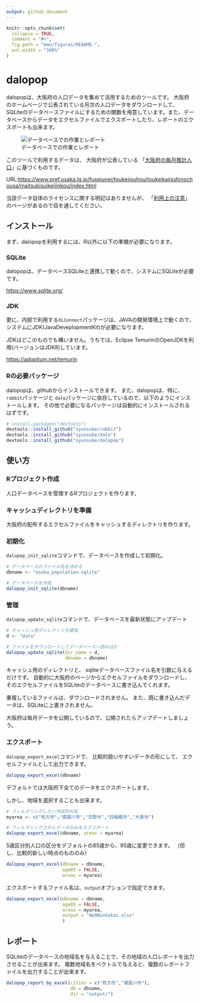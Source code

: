```yaml
---
output: github_document
---
```


<!-- README.md is generated from README.Rmd. Please edit that file -->

```r
knitr::opts_chunk$set(
  collapse = TRUE,
  comment = "#>",
  fig.path = "man/figures/README-",
  out.width = "100%"
)

```

# dalopop

<!-- badges: start -->
<!-- badges: end -->


dalopopは、大阪府の人口データを集めて活用するためのツールです。
大阪府のホームページで公表されている月次の人口データをダウンロードして、
SQLiteのデータベースファイルにするための関数を用意しています。また、データベースからデータをエクセルファイルでエクスポートしたり、レポートのエクスポートも出来ます。


![データベースでの作業とレポート]("https://github.com/user-attachments/assets/1c35d243-45d8-4d1d-a583-9466cc9b56c7")


このツールで利用するデータは、 大阪府が公表している
「[大阪府の毎月推計人口](https://www.pref.osaka.lg.jp/fuseiunei/toukeijouhou/toukeikajisshinochousa/maitsukisuikeijinkou/index.html)」に基づくものです。

URL:<https://www.pref.osaka.lg.jp/fuseiunei/toukeijouhou/toukeikajisshinochousa/maitsukisuikeijinkou/index.html>

当該データ自体のライセンスに関する明記はありませんが、
「[利用上の注意](https://www.pref.osaka.lg.jp/o040090/toukei/jinkou/jinkou-chuui.html)」のページがあるので目を通してください。


## インストール


まず、dalopopを利用するには、R以外に以下の準備が必要になります。

### SQLite

dalopopは、データベースSQLiteと連携して動くので、システムにSQLiteが必要です。

[https://www.sqlite.org/](https://www.sqlite.org/)


### JDK

更に、内部で利用する`XLConnect`パッケージは、JAVAの開発環境上で動くので、システムにJDK(JavaDeveplopmentKit)が必要になります。

JDKはどこのものでも構いません。うちでは、Eclipse TemurinのOpenJDKを利用(バージョンはJDK8)しています。

[https://adoptium.net/temurin](https://adoptium.net/temurin)


### Rの必要パッケージ

dalopopは、githubからインストールできます。
また、dalopopは、特に、`rabbit`パッケージと
`dalo`パッケージに依存しているので、以下のようにインストールします。
その他で必要になるパッケージは自動的にインストールされるはずです。

```r
# install.packages("devtools")
devtools::install_github("syunsuke/rabbit")
devtools::install_github("syunsuke/dalo")
devtools::install_github("syunsuke/dalopop")
```


## 使い方


### Rプロジェクト作成

人口データベースを管理するRプロジェクトを作ります。

### キャッシュディレクトリを準備

大阪府の配布するエクセルファイルをキャッシュするディレクトリを作ります。

### 初期化

`dalopop_init_sqlite`コマンドで、データベースを作成して初期化。


```r
# データベースのファイル名を決める
dbname <- "osaka_population.sqlite"

# データベースを作成
dalopop_init_sqlite(dbname)
```

### 管理

`dalopop_update_sqlite`コマンドで、データベースを最新状態にアップデート


```r
# キャッシュ用ディレクトリを確保
d <- "data"

# ファイルをダウンロードしてデータベースへ読み込む
dalopop_update_sqlite(dir_name = d, 
                      dbname = dbname)
```

キャッシュ用のディレクトリと、
sqliteデータベースファイル名を引数に与えるだけです。
自動的に大阪府のページからエクセルファイルをダウンロードし、
そのエクセルファイルをSQLiteのデータベースに書き込んでくれます。

重複しているファイルは、ダウンロードされません。
また、既に書き込んだデータは、SQLiteに上書きされません。

大阪府は毎月データを公開しているので、公開されたらアップデートしましょう。



### エクスポート

`dalopop_export_excel`コマンドで、
比較的扱いやすいデータの形にして、
エクセルファイルとして出力できます。

```r
dalopop_export_excel(dbname)
```

デフォルトでは大阪府下全てのデータをエクスポートします。

しかし、地域を選択することも出来ます。


```r
# フィルタリングしたい市区町村名
myarea <- c("枚方市","寝屋川市","交野市","四條畷市","大東市")

# フィルタリングされたデータのみをエクスポート
dalopop_export_excel(dbname, areas = myarea)
```

5歳区分別人口の区分をデフォルトの85歳から、95歳に変更できます。
（但し、比較的新しい時点のもののみ）

```r
dalopop_export_excel(dbname = dbname, 
                     age85 = FALSE, 
                     areas = myarea)
```


エクスポートするファイル名は、`output`オプションで指定できます。

```r
dalopop_export_excel(dbname = dbname, 
                     age85 = FALSE, 
                     areas = myarea,
                     output = "No9Bunkakai.xlsx"
                     )
```


## レポート

SQLiteのデータベースの地域名を与えることで、その地域の人口レポートを出力させることが出来ます。
複数地域名をベクトルで与えると、複数のレポートファイルを出力することが出来ます。

```r
dalopop_report_by_excel(cities = c("枚方市","寝屋川市"),
                        db = dbname,
                        dir = "output/")
```



